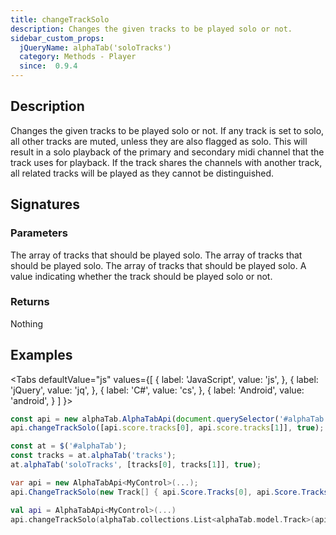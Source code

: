 ```yaml
---
title: changeTrackSolo
description: Changes the given tracks to be played solo or not.
sidebar_custom_props:
  jQueryName: alphaTab('soloTracks')
  category: Methods - Player
  since:  0.9.4
---
```


<SinceBadge since="0.9.4" />


## Description
Changes the given tracks to be played solo or not. If any track is set to solo, all other tracks are muted, unless they are also flagged as solo.
This will result in a solo playback of the primary and secondary midi channel that the track uses for playback. 
If the track shares the channels with another track, all related tracks will be played as they cannot be distinguished.

## Signatures

<TypeTable>
    <TypeRow type="js" name="function changeTrackSolo(tracks, solo)" />
    <TypeRow type="jquery" name="alphaTab('soloTracks', tracks, solo)" />
    <TypeRow type="net" name="void ChangeTrackSolo(Track[] tracks, bool solo)" />
    <TypeRow type="android" name="fun changeTrackSolo(tracks: alphaTab.collections.List<alphaTab.model.Track>, solo: Boolean): Unit" />
</TypeTable>

### Parameters

<ParameterTable>
    <ParameterRow platform="js" name="tracks" type="alphaTab.model.Tracks[]">
        The array of tracks that should be played solo.
    </ParameterRow>
    <ParameterRow platform="net" name="tracks" type="AlphaTab.Model.Tracks[]">
        The array of tracks that should be played solo.
    </ParameterRow>
    <ParameterRow platform="android" name="tracks" type="alphaTab.collections.List<alphaTab.model.Track>">
        The array of tracks that should be played solo.
    </ParameterRow>
    <ParameterRow platform="all" name="solo" type="bool">
        A value indicating whether the track should be played solo or not.
    </ParameterRow>
</ParameterTable>

### Returns
Nothing

## Examples

<Tabs
  defaultValue="js"
  values={[
    { label: 'JavaScript', value: 'js', },
    { label: 'jQuery', value: 'jq', },
    { label: 'C#', value: 'cs', },
    { label: 'Android', value: 'android', }
  ]
}>
<TabItem value="js">

```js
const api = new alphaTab.AlphaTabApi(document.querySelector('#alphaTab'));
api.changeTrackSolo([api.score.tracks[0], api.score.tracks[1]], true);
```

</TabItem>
<TabItem value="jq">

```js
const at = $('#alphaTab');
const tracks = at.alphaTab('tracks');
at.alphaTab('soloTracks', [tracks[0], tracks[1]], true);
```

</TabItem>
<TabItem value="cs">


```csharp
var api = new AlphaTabApi<MyControl>(...);
api.ChangeTrackSolo(new Track[] { api.Score.Tracks[0], api.Score.Tracks[1] }, true);
```

</TabItem>
<TabItem value="android">

```kotlin
val api = AlphaTabApi<MyControl>(...)
api.changeTrackSolo(alphaTab.collections.List<alphaTab.model.Track>(api.score.tracks[0], api.score.tracks[1]), true);
```

</TabItem>
</Tabs>